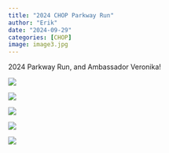 ```yaml
---
title: "2024 CHOP Parkway Run"
author: "Erik"
date: "2024-09-29"
categories: [CHOP]
image: image3.jpg
---
```


2024 Parkway Run, and Ambassador Veronika!

::: {layout-ncol=2}
![](image1.jpg)

![](image2.jpg)

![](image3.jpg)

![](image4.jpg)

![](image5.png)
:::
